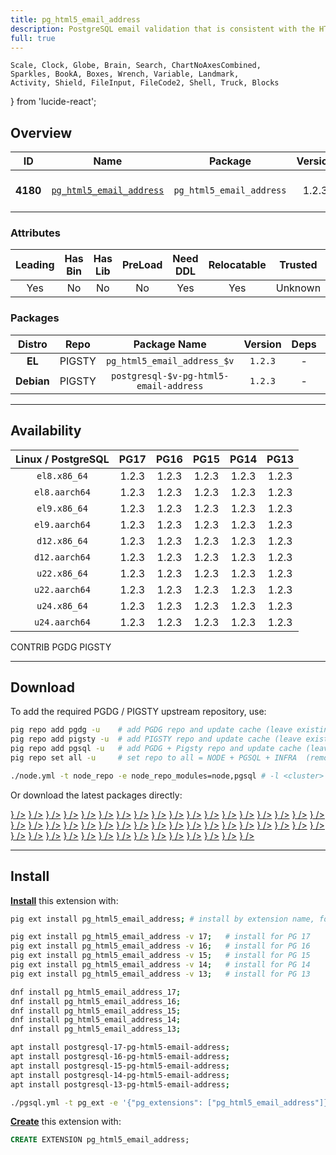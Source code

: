```yaml
---
title: pg_html5_email_address
description: PostgreSQL email validation that is consistent with the HTML5 spec
full: true
---
```


    Scale, Clock, Globe, Brain, Search, ChartNoAxesCombined,
    Sparkles, BookA, Boxes, Wrench, Variable, Landmark,
    Activity, Shield, FileInput, FileCode2, Shell, Truck, Blocks
} from 'lucide-react';

## Overview

| <TooltipIconButton tooltip="Extension unique identifier" side="top">ID</TooltipIconButton> | <TooltipIconButton tooltip="Extension name" side="top">Name</TooltipIconButton> | <TooltipIconButton tooltip="Package name for installation" side="top">Package</TooltipIconButton> | <TooltipIconButton tooltip="Latest available extension version" side="top">Version</TooltipIconButton> | <TooltipIconButton tooltip="Extension category" side="top">Category</TooltipIconButton> | <TooltipIconButton tooltip="Open source license" side="top">License</TooltipIconButton> | <TooltipIconButton tooltip="Programming language" side="top">Lang</TooltipIconButton> |
|:--------:|:--------:|:----------:|:--------------:|:---------------------------------------:|:------------------------------------------------------:|:----:|
| **4180** | [`pg_html5_email_address`](https://github.com/bigsmoke/pg_html5_email_address) | `pg_html5_email_address` | 1.2.3 | <a href="/ext/util" className="no-underline"><Badge icon={<Wrench />} variant="amber-subtle">UTIL</Badge></a> | <a href="/ext/list/license#postgresql" className="no-underline"><Badge icon={<Scale />} variant="blue-subtle">PostgreSQL</Badge></a> | <a href="/ext/list/lang#sql"><Badge icon={<FileCode2 />} variant="green-subtle">SQL</Badge></a> |

### Attributes

| <TooltipIconButton tooltip="The Primary Leading extension in the Package" side="top">Leading</TooltipIconButton> | <TooltipIconButton tooltip="Contains binary utils" side="top">Has Bin</TooltipIconButton> | <TooltipIconButton tooltip="Contains .so shared library files" side="top">Has Lib</TooltipIconButton> | <TooltipIconButton tooltip="Requires preloading via shared_preload_libraries" side="top">PreLoad</TooltipIconButton> | <TooltipIconButton tooltip="Requires CREATE EXTENSION DDL command" side="top">Need DDL</TooltipIconButton> | <TooltipIconButton tooltip="Can be installed in any schema" side="top">Relocatable</TooltipIconButton> | <TooltipIconButton tooltip="Can be created by non-superuser" side="top">Trusted</TooltipIconButton> | <TooltipIconButton tooltip="Schemas used by this extension" side="top">Schemas</TooltipIconButton> |
|:-------:|:-------:|:-------:|:-------:|:--------:|:-----------:|:-------:|:-------:|
| Yes | No | No | No | Yes | Yes | Unknown | - |

### Packages

| <TooltipIconButton tooltip="Linux distribution family, EL or Debian" side="top">Distro</TooltipIconButton> | <TooltipIconButton tooltip="Package repository" side="top">Repo</TooltipIconButton> | <TooltipIconButton tooltip="The RPM/DEB Package Name Pattern (replace $v with real pg major)" side="top">Package Name</TooltipIconButton> | <TooltipIconButton tooltip="Latest package version" side="top">Version</TooltipIconButton> | <TooltipIconButton tooltip="RPM/DEB Package dependencies" side="top">Deps</TooltipIconButton> | <TooltipIconButton tooltip="Available in these PostgreSQL Major Versions" side="top">PG Major</TooltipIconButton> |
|:----------:|:--------:|:------------------------:|:-----------:|:------------:|:------------------:|
|   **EL**   | <Badge variant="amber-subtle"><span className="font-bold">PIGSTY</span></Badge> | `pg_html5_email_address_$v` | `1.2.3` | - | <Badge variant="green-subtle">17</Badge><Badge variant="green-subtle">16</Badge><Badge variant="green-subtle">15</Badge><Badge variant="green-subtle">14</Badge><Badge variant="green-subtle">13</Badge> |
| **Debian** | <Badge variant="amber-subtle"><span className="font-bold">PIGSTY</span></Badge> | `postgresql-$v-pg-html5-email-address` | `1.2.3` | - | <Badge variant="green-subtle">17</Badge><Badge variant="green-subtle">16</Badge><Badge variant="green-subtle">15</Badge><Badge variant="green-subtle">14</Badge><Badge variant="green-subtle">13</Badge> |



------

## Availability

| <TooltipIconButton tooltip="Linux Distro Arch / PostgreSQL Major Version" side="top">Linux / PostgreSQL </TooltipIconButton> | **PG17** | **PG16** | **PG15** | **PG14** | **PG13** |
|:-----:|:-----:|:-----:|:-----:|:-----:|:-----:|
| `el8.x86_64` | <Badge variant="amber-subtle">1.2.3</Badge> | <Badge variant="amber-subtle">1.2.3</Badge> | <Badge variant="amber-subtle">1.2.3</Badge> | <Badge variant="amber-subtle">1.2.3</Badge> | <Badge variant="amber-subtle">1.2.3</Badge> |
| `el8.aarch64` | <Badge variant="amber-subtle">1.2.3</Badge> | <Badge variant="amber-subtle">1.2.3</Badge> | <Badge variant="amber-subtle">1.2.3</Badge> | <Badge variant="amber-subtle">1.2.3</Badge> | <Badge variant="amber-subtle">1.2.3</Badge> |
| `el9.x86_64` | <Badge variant="amber-subtle">1.2.3</Badge> | <Badge variant="amber-subtle">1.2.3</Badge> | <Badge variant="amber-subtle">1.2.3</Badge> | <Badge variant="amber-subtle">1.2.3</Badge> | <Badge variant="amber-subtle">1.2.3</Badge> |
| `el9.aarch64` | <Badge variant="amber-subtle">1.2.3</Badge> | <Badge variant="amber-subtle">1.2.3</Badge> | <Badge variant="amber-subtle">1.2.3</Badge> | <Badge variant="amber-subtle">1.2.3</Badge> | <Badge variant="amber-subtle">1.2.3</Badge> |
| `d12.x86_64` | <Badge variant="amber-subtle">1.2.3</Badge> | <Badge variant="amber-subtle">1.2.3</Badge> | <Badge variant="amber-subtle">1.2.3</Badge> | <Badge variant="amber-subtle">1.2.3</Badge> | <Badge variant="amber-subtle">1.2.3</Badge> |
| `d12.aarch64` | <Badge variant="amber-subtle">1.2.3</Badge> | <Badge variant="amber-subtle">1.2.3</Badge> | <Badge variant="amber-subtle">1.2.3</Badge> | <Badge variant="amber-subtle">1.2.3</Badge> | <Badge variant="amber-subtle">1.2.3</Badge> |
| `u22.x86_64` | <Badge variant="amber-subtle">1.2.3</Badge> | <Badge variant="amber-subtle">1.2.3</Badge> | <Badge variant="amber-subtle">1.2.3</Badge> | <Badge variant="amber-subtle">1.2.3</Badge> | <Badge variant="amber-subtle">1.2.3</Badge> |
| `u22.aarch64` | <Badge variant="amber-subtle">1.2.3</Badge> | <Badge variant="amber-subtle">1.2.3</Badge> | <Badge variant="amber-subtle">1.2.3</Badge> | <Badge variant="amber-subtle">1.2.3</Badge> | <Badge variant="amber-subtle">1.2.3</Badge> |
| `u24.x86_64` | <Badge variant="amber-subtle">1.2.3</Badge> | <Badge variant="amber-subtle">1.2.3</Badge> | <Badge variant="amber-subtle">1.2.3</Badge> | <Badge variant="amber-subtle">1.2.3</Badge> | <Badge variant="amber-subtle">1.2.3</Badge> |
| `u24.aarch64` | <Badge variant="amber-subtle">1.2.3</Badge> | <Badge variant="amber-subtle">1.2.3</Badge> | <Badge variant="amber-subtle">1.2.3</Badge> | <Badge variant="amber-subtle">1.2.3</Badge> | <Badge variant="amber-subtle">1.2.3</Badge> |

<Badge variant="green-subtle"><span className="font-black">CONTRIB</span></Badge> <Badge variant="blue-subtle"><span className="font-black">PGDG</span></Badge> <Badge variant="amber-subtle"><span className="font-black">PIGSTY</span></Badge>

------

## Download

To add the required PGDG / PIGSTY upstream repository, use:

```bash tab="pig"
pig repo add pgdg -u    # add PGDG repo and update cache (leave existing repos)
pig repo add pigsty -u  # add PIGSTY repo and update cache (leave existing repos)
pig repo add pgsql -u   # add PGDG + Pigsty repo and update cache (leave existing repos)
pig repo set all -u     # set repo to all = NODE + PGSQL + INFRA  (remove existing repos)
```
```bash tab="pigsty"
./node.yml -t node_repo -e node_repo_modules=node,pgsql # -l <cluster>
```

Or download the latest packages directly:

<Files>
    <Folder name="el8.x86_64">
        <a href="https://repo.pigsty.io/yum/pgsql/el8.x86_64/pg_html5_email_address_17-1.2.3-1PIGSTY.el8.x86_64.rpm"><File name="pg_html5_email_address_17-1.2.3-1PIGSTY.el8.x86_64.rpm" icon={<Package className="text-emerald-500" />} /></a>
        <a href="https://repo.pigsty.io/yum/pgsql/el8.x86_64/pg_html5_email_address_16-1.2.3-1PIGSTY.el8.x86_64.rpm"><File name="pg_html5_email_address_16-1.2.3-1PIGSTY.el8.x86_64.rpm" icon={<Package className="text-emerald-500" />} /></a>
        <a href="https://repo.pigsty.io/yum/pgsql/el8.x86_64/pg_html5_email_address_15-1.2.3-1PIGSTY.el8.x86_64.rpm"><File name="pg_html5_email_address_15-1.2.3-1PIGSTY.el8.x86_64.rpm" icon={<Package className="text-emerald-500" />} /></a>
        <a href="https://repo.pigsty.io/yum/pgsql/el8.x86_64/pg_html5_email_address_14-1.2.3-1PIGSTY.el8.x86_64.rpm"><File name="pg_html5_email_address_14-1.2.3-1PIGSTY.el8.x86_64.rpm" icon={<Package className="text-emerald-500" />} /></a>
        <a href="https://repo.pigsty.io/yum/pgsql/el8.x86_64/pg_html5_email_address_13-1.2.3-1PIGSTY.el8.x86_64.rpm"><File name="pg_html5_email_address_13-1.2.3-1PIGSTY.el8.x86_64.rpm" icon={<Package className="text-emerald-500" />} /></a>
    </Folder>
    <Folder name="el8.aarch64">
        <a href="https://repo.pigsty.io/yum/pgsql/el8.aarch64/pg_html5_email_address_17-1.2.3-1PIGSTY.el8.aarch64.rpm"><File name="pg_html5_email_address_17-1.2.3-1PIGSTY.el8.aarch64.rpm" icon={<Package className="text-orange-500" />} /></a>
        <a href="https://repo.pigsty.io/yum/pgsql/el8.aarch64/pg_html5_email_address_16-1.2.3-1PIGSTY.el8.aarch64.rpm"><File name="pg_html5_email_address_16-1.2.3-1PIGSTY.el8.aarch64.rpm" icon={<Package className="text-orange-500" />} /></a>
        <a href="https://repo.pigsty.io/yum/pgsql/el8.aarch64/pg_html5_email_address_15-1.2.3-1PIGSTY.el8.aarch64.rpm"><File name="pg_html5_email_address_15-1.2.3-1PIGSTY.el8.aarch64.rpm" icon={<Package className="text-orange-500" />} /></a>
        <a href="https://repo.pigsty.io/yum/pgsql/el8.aarch64/pg_html5_email_address_14-1.2.3-1PIGSTY.el8.aarch64.rpm"><File name="pg_html5_email_address_14-1.2.3-1PIGSTY.el8.aarch64.rpm" icon={<Package className="text-orange-500" />} /></a>
        <a href="https://repo.pigsty.io/yum/pgsql/el8.aarch64/pg_html5_email_address_13-1.2.3-1PIGSTY.el8.aarch64.rpm"><File name="pg_html5_email_address_13-1.2.3-1PIGSTY.el8.aarch64.rpm" icon={<Package className="text-orange-500" />} /></a>
    </Folder>
    <Folder name="el9.x86_64">
        <a href="https://repo.pigsty.io/yum/pgsql/el9.x86_64/pg_html5_email_address_17-1.2.3-1PIGSTY.el9.x86_64.rpm"><File name="pg_html5_email_address_17-1.2.3-1PIGSTY.el9.x86_64.rpm" icon={<Package className="text-emerald-500" />} /></a>
        <a href="https://repo.pigsty.io/yum/pgsql/el9.x86_64/pg_html5_email_address_16-1.2.3-1PIGSTY.el9.x86_64.rpm"><File name="pg_html5_email_address_16-1.2.3-1PIGSTY.el9.x86_64.rpm" icon={<Package className="text-emerald-500" />} /></a>
        <a href="https://repo.pigsty.io/yum/pgsql/el9.x86_64/pg_html5_email_address_15-1.2.3-1PIGSTY.el9.x86_64.rpm"><File name="pg_html5_email_address_15-1.2.3-1PIGSTY.el9.x86_64.rpm" icon={<Package className="text-emerald-500" />} /></a>
        <a href="https://repo.pigsty.io/yum/pgsql/el9.x86_64/pg_html5_email_address_14-1.2.3-1PIGSTY.el9.x86_64.rpm"><File name="pg_html5_email_address_14-1.2.3-1PIGSTY.el9.x86_64.rpm" icon={<Package className="text-emerald-500" />} /></a>
        <a href="https://repo.pigsty.io/yum/pgsql/el9.x86_64/pg_html5_email_address_13-1.2.3-1PIGSTY.el9.x86_64.rpm"><File name="pg_html5_email_address_13-1.2.3-1PIGSTY.el9.x86_64.rpm" icon={<Package className="text-emerald-500" />} /></a>
    </Folder>
    <Folder name="el9.aarch64">
        <a href="https://repo.pigsty.io/yum/pgsql/el9.aarch64/pg_html5_email_address_17-1.2.3-1PIGSTY.el9.aarch64.rpm"><File name="pg_html5_email_address_17-1.2.3-1PIGSTY.el9.aarch64.rpm" icon={<Package className="text-orange-500" />} /></a>
        <a href="https://repo.pigsty.io/yum/pgsql/el9.aarch64/pg_html5_email_address_16-1.2.3-1PIGSTY.el9.aarch64.rpm"><File name="pg_html5_email_address_16-1.2.3-1PIGSTY.el9.aarch64.rpm" icon={<Package className="text-orange-500" />} /></a>
        <a href="https://repo.pigsty.io/yum/pgsql/el9.aarch64/pg_html5_email_address_15-1.2.3-1PIGSTY.el9.aarch64.rpm"><File name="pg_html5_email_address_15-1.2.3-1PIGSTY.el9.aarch64.rpm" icon={<Package className="text-orange-500" />} /></a>
        <a href="https://repo.pigsty.io/yum/pgsql/el9.aarch64/pg_html5_email_address_14-1.2.3-1PIGSTY.el9.aarch64.rpm"><File name="pg_html5_email_address_14-1.2.3-1PIGSTY.el9.aarch64.rpm" icon={<Package className="text-orange-500" />} /></a>
        <a href="https://repo.pigsty.io/yum/pgsql/el9.aarch64/pg_html5_email_address_13-1.2.3-1PIGSTY.el9.aarch64.rpm"><File name="pg_html5_email_address_13-1.2.3-1PIGSTY.el9.aarch64.rpm" icon={<Package className="text-orange-500" />} /></a>
    </Folder>
    <Folder name="d12.x86_64">
        <a href="https://repo.pigsty.io/apt/pgsql/bookworm/pool/main/p/pg-html5-email-address/postgresql-17-pg-html5-email-address_1.2.3-1PIGSTY~bookworm_amd64.deb"><File name="postgresql-17-pg-html5-email-address_1.2.3-1PIGSTY~bookworm_amd64.deb" icon={<Box className="text-emerald-500" />} /></a>
        <a href="https://repo.pigsty.io/apt/pgsql/bookworm/pool/main/p/pg-html5-email-address/postgresql-16-pg-html5-email-address_1.2.3-1PIGSTY~bookworm_amd64.deb"><File name="postgresql-16-pg-html5-email-address_1.2.3-1PIGSTY~bookworm_amd64.deb" icon={<Box className="text-emerald-500" />} /></a>
        <a href="https://repo.pigsty.io/apt/pgsql/bookworm/pool/main/p/pg-html5-email-address/postgresql-15-pg-html5-email-address_1.2.3-1PIGSTY~bookworm_amd64.deb"><File name="postgresql-15-pg-html5-email-address_1.2.3-1PIGSTY~bookworm_amd64.deb" icon={<Box className="text-emerald-500" />} /></a>
        <a href="https://repo.pigsty.io/apt/pgsql/bookworm/pool/main/p/pg-html5-email-address/postgresql-14-pg-html5-email-address_1.2.3-1PIGSTY~bookworm_amd64.deb"><File name="postgresql-14-pg-html5-email-address_1.2.3-1PIGSTY~bookworm_amd64.deb" icon={<Box className="text-emerald-500" />} /></a>
        <a href="https://repo.pigsty.io/apt/pgsql/bookworm/pool/main/p/pg-html5-email-address/postgresql-13-pg-html5-email-address_1.2.3-1PIGSTY~bookworm_amd64.deb"><File name="postgresql-13-pg-html5-email-address_1.2.3-1PIGSTY~bookworm_amd64.deb" icon={<Box className="text-emerald-500" />} /></a>
    </Folder>
    <Folder name="d12.aarch64">
        <a href="https://repo.pigsty.io/apt/pgsql/bookworm/pool/main/p/pg-html5-email-address/postgresql-17-pg-html5-email-address_1.2.3-1PIGSTY~bookworm_arm64.deb"><File name="postgresql-17-pg-html5-email-address_1.2.3-1PIGSTY~bookworm_arm64.deb" icon={<Box className="text-orange-500" />} /></a>
        <a href="https://repo.pigsty.io/apt/pgsql/bookworm/pool/main/p/pg-html5-email-address/postgresql-16-pg-html5-email-address_1.2.3-1PIGSTY~bookworm_arm64.deb"><File name="postgresql-16-pg-html5-email-address_1.2.3-1PIGSTY~bookworm_arm64.deb" icon={<Box className="text-orange-500" />} /></a>
        <a href="https://repo.pigsty.io/apt/pgsql/bookworm/pool/main/p/pg-html5-email-address/postgresql-15-pg-html5-email-address_1.2.3-1PIGSTY~bookworm_arm64.deb"><File name="postgresql-15-pg-html5-email-address_1.2.3-1PIGSTY~bookworm_arm64.deb" icon={<Box className="text-orange-500" />} /></a>
        <a href="https://repo.pigsty.io/apt/pgsql/bookworm/pool/main/p/pg-html5-email-address/postgresql-14-pg-html5-email-address_1.2.3-1PIGSTY~bookworm_arm64.deb"><File name="postgresql-14-pg-html5-email-address_1.2.3-1PIGSTY~bookworm_arm64.deb" icon={<Box className="text-orange-500" />} /></a>
        <a href="https://repo.pigsty.io/apt/pgsql/bookworm/pool/main/p/pg-html5-email-address/postgresql-13-pg-html5-email-address_1.2.3-1PIGSTY~bookworm_arm64.deb"><File name="postgresql-13-pg-html5-email-address_1.2.3-1PIGSTY~bookworm_arm64.deb" icon={<Box className="text-orange-500" />} /></a>
    </Folder>
    <Folder name="u22.x86_64">
        <a href="https://repo.pigsty.io/apt/pgsql/jammy/pool/main/p/pg-html5-email-address/postgresql-17-pg-html5-email-address_1.2.3-1PIGSTY~jammy_amd64.deb"><File name="postgresql-17-pg-html5-email-address_1.2.3-1PIGSTY~jammy_amd64.deb" icon={<Box className="text-emerald-500" />} /></a>
        <a href="https://repo.pigsty.io/apt/pgsql/jammy/pool/main/p/pg-html5-email-address/postgresql-16-pg-html5-email-address_1.2.3-1PIGSTY~jammy_amd64.deb"><File name="postgresql-16-pg-html5-email-address_1.2.3-1PIGSTY~jammy_amd64.deb" icon={<Box className="text-emerald-500" />} /></a>
        <a href="https://repo.pigsty.io/apt/pgsql/jammy/pool/main/p/pg-html5-email-address/postgresql-15-pg-html5-email-address_1.2.3-1PIGSTY~jammy_amd64.deb"><File name="postgresql-15-pg-html5-email-address_1.2.3-1PIGSTY~jammy_amd64.deb" icon={<Box className="text-emerald-500" />} /></a>
        <a href="https://repo.pigsty.io/apt/pgsql/jammy/pool/main/p/pg-html5-email-address/postgresql-14-pg-html5-email-address_1.2.3-1PIGSTY~jammy_amd64.deb"><File name="postgresql-14-pg-html5-email-address_1.2.3-1PIGSTY~jammy_amd64.deb" icon={<Box className="text-emerald-500" />} /></a>
        <a href="https://repo.pigsty.io/apt/pgsql/jammy/pool/main/p/pg-html5-email-address/postgresql-13-pg-html5-email-address_1.2.3-1PIGSTY~jammy_amd64.deb"><File name="postgresql-13-pg-html5-email-address_1.2.3-1PIGSTY~jammy_amd64.deb" icon={<Box className="text-emerald-500" />} /></a>
    </Folder>
    <Folder name="u22.aarch64">
        <a href="https://repo.pigsty.io/apt/pgsql/jammy/pool/main/p/pg-html5-email-address/postgresql-17-pg-html5-email-address_1.2.3-1PIGSTY~jammy_arm64.deb"><File name="postgresql-17-pg-html5-email-address_1.2.3-1PIGSTY~jammy_arm64.deb" icon={<Box className="text-orange-500" />} /></a>
        <a href="https://repo.pigsty.io/apt/pgsql/jammy/pool/main/p/pg-html5-email-address/postgresql-16-pg-html5-email-address_1.2.3-1PIGSTY~jammy_arm64.deb"><File name="postgresql-16-pg-html5-email-address_1.2.3-1PIGSTY~jammy_arm64.deb" icon={<Box className="text-orange-500" />} /></a>
        <a href="https://repo.pigsty.io/apt/pgsql/jammy/pool/main/p/pg-html5-email-address/postgresql-15-pg-html5-email-address_1.2.3-1PIGSTY~jammy_arm64.deb"><File name="postgresql-15-pg-html5-email-address_1.2.3-1PIGSTY~jammy_arm64.deb" icon={<Box className="text-orange-500" />} /></a>
        <a href="https://repo.pigsty.io/apt/pgsql/jammy/pool/main/p/pg-html5-email-address/postgresql-14-pg-html5-email-address_1.2.3-1PIGSTY~jammy_arm64.deb"><File name="postgresql-14-pg-html5-email-address_1.2.3-1PIGSTY~jammy_arm64.deb" icon={<Box className="text-orange-500" />} /></a>
        <a href="https://repo.pigsty.io/apt/pgsql/jammy/pool/main/p/pg-html5-email-address/postgresql-13-pg-html5-email-address_1.2.3-1PIGSTY~jammy_arm64.deb"><File name="postgresql-13-pg-html5-email-address_1.2.3-1PIGSTY~jammy_arm64.deb" icon={<Box className="text-orange-500" />} /></a>
    </Folder>
    <Folder name="u24.x86_64">
        <a href="https://repo.pigsty.io/apt/pgsql/noble/pool/main/p/pg-html5-email-address/postgresql-17-pg-html5-email-address_1.2.3-1PIGSTY~noble_amd64.deb"><File name="postgresql-17-pg-html5-email-address_1.2.3-1PIGSTY~noble_amd64.deb" icon={<Box className="text-emerald-500" />} /></a>
        <a href="https://repo.pigsty.io/apt/pgsql/noble/pool/main/p/pg-html5-email-address/postgresql-16-pg-html5-email-address_1.2.3-1PIGSTY~noble_amd64.deb"><File name="postgresql-16-pg-html5-email-address_1.2.3-1PIGSTY~noble_amd64.deb" icon={<Box className="text-emerald-500" />} /></a>
        <a href="https://repo.pigsty.io/apt/pgsql/noble/pool/main/p/pg-html5-email-address/postgresql-15-pg-html5-email-address_1.2.3-1PIGSTY~noble_amd64.deb"><File name="postgresql-15-pg-html5-email-address_1.2.3-1PIGSTY~noble_amd64.deb" icon={<Box className="text-emerald-500" />} /></a>
        <a href="https://repo.pigsty.io/apt/pgsql/noble/pool/main/p/pg-html5-email-address/postgresql-14-pg-html5-email-address_1.2.3-1PIGSTY~noble_amd64.deb"><File name="postgresql-14-pg-html5-email-address_1.2.3-1PIGSTY~noble_amd64.deb" icon={<Box className="text-emerald-500" />} /></a>
        <a href="https://repo.pigsty.io/apt/pgsql/noble/pool/main/p/pg-html5-email-address/postgresql-13-pg-html5-email-address_1.2.3-1PIGSTY~noble_amd64.deb"><File name="postgresql-13-pg-html5-email-address_1.2.3-1PIGSTY~noble_amd64.deb" icon={<Box className="text-emerald-500" />} /></a>
    </Folder>
    <Folder name="u24.aarch64">
        <a href="https://repo.pigsty.io/apt/pgsql/noble/pool/main/p/pg-html5-email-address/postgresql-17-pg-html5-email-address_1.2.3-1PIGSTY~noble_arm64.deb"><File name="postgresql-17-pg-html5-email-address_1.2.3-1PIGSTY~noble_arm64.deb" icon={<Box className="text-orange-500" />} /></a>
        <a href="https://repo.pigsty.io/apt/pgsql/noble/pool/main/p/pg-html5-email-address/postgresql-16-pg-html5-email-address_1.2.3-1PIGSTY~noble_arm64.deb"><File name="postgresql-16-pg-html5-email-address_1.2.3-1PIGSTY~noble_arm64.deb" icon={<Box className="text-orange-500" />} /></a>
        <a href="https://repo.pigsty.io/apt/pgsql/noble/pool/main/p/pg-html5-email-address/postgresql-15-pg-html5-email-address_1.2.3-1PIGSTY~noble_arm64.deb"><File name="postgresql-15-pg-html5-email-address_1.2.3-1PIGSTY~noble_arm64.deb" icon={<Box className="text-orange-500" />} /></a>
        <a href="https://repo.pigsty.io/apt/pgsql/noble/pool/main/p/pg-html5-email-address/postgresql-14-pg-html5-email-address_1.2.3-1PIGSTY~noble_arm64.deb"><File name="postgresql-14-pg-html5-email-address_1.2.3-1PIGSTY~noble_arm64.deb" icon={<Box className="text-orange-500" />} /></a>
        <a href="https://repo.pigsty.io/apt/pgsql/noble/pool/main/p/pg-html5-email-address/postgresql-13-pg-html5-email-address_1.2.3-1PIGSTY~noble_arm64.deb"><File name="postgresql-13-pg-html5-email-address_1.2.3-1PIGSTY~noble_arm64.deb" icon={<Box className="text-orange-500" />} /></a>
    </Folder>
</Files>

------

## Install

[**Install**](/docs/pgsql/extension/install) this extension with:

```bash tab="pig"
pig ext install pg_html5_email_address; # install by extension name, for the current active PG version

pig ext install pg_html5_email_address -v 17;   # install for PG 17
pig ext install pg_html5_email_address -v 16;   # install for PG 16
pig ext install pg_html5_email_address -v 15;   # install for PG 15
pig ext install pg_html5_email_address -v 14;   # install for PG 14
pig ext install pg_html5_email_address -v 13;   # install for PG 13
```
```bash tab="yum" 
dnf install pg_html5_email_address_17;
dnf install pg_html5_email_address_16;
dnf install pg_html5_email_address_15;
dnf install pg_html5_email_address_14;
dnf install pg_html5_email_address_13;
```
```bash tab="apt" 
apt install postgresql-17-pg-html5-email-address;
apt install postgresql-16-pg-html5-email-address;
apt install postgresql-15-pg-html5-email-address;
apt install postgresql-14-pg-html5-email-address;
apt install postgresql-13-pg-html5-email-address;
```
```bash tab="ansible"
./pgsql.yml -t pg_ext -e '{"pg_extensions": ["pg_html5_email_address"]}' # -l <cls>
```

[**Create**](/docs/pgsql/extension/create) this extension with:

```sql
CREATE EXTENSION pg_html5_email_address;
```


